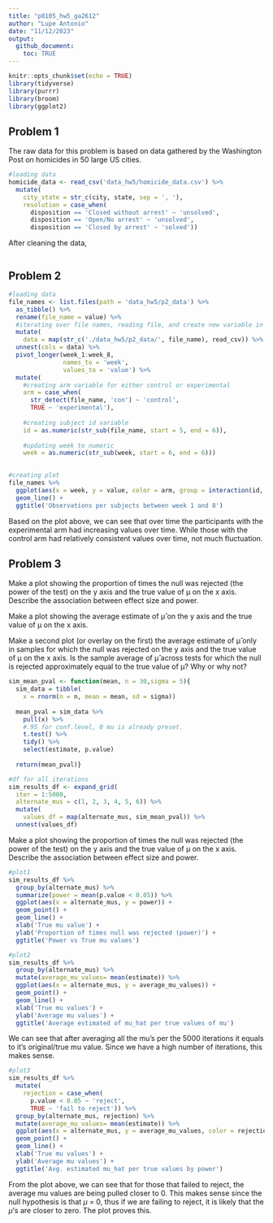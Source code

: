 ```yaml
---
title: "p8105_hw5_ga2612"
author: "Lupe Antonio"
date: "11/12/2023"
output: 
  github_document:
    toc: TRUE
---
```


```r
knitr::opts_chunk$set(echo = TRUE)
library(tidyverse)
library(purrr)
library(broom)
library(ggplot2)
```

## Problem 1

The raw data for this problem is based on data gathered by the Washington Post on homicides in 50 large US cities. 

```r
#loading data
homicide_data <- read_csv('data_hw5/homicide_data.csv') %>%
  mutate(
    city_state = str_c(city, state, sep = ', '), 
    resolution = case_when(
      disposition == 'Closed without arrest' ~ 'unsolved',
      disposition == 'Open/No arrest' ~ 'unsolved',
      disposition == 'Closed by arrest' ~ 'solved'))
```

After cleaning the data, 



```r

```






## Problem 2

```r
#loading data
file_names <- list.files(path = 'data_hw5/p2_data') %>%
  as_tibble() %>%
  rename(file_name = value) %>%
  #iterating over file names, reading file, and create new variable in df
  mutate(
    data = map(str_c('./data_hw5/p2_data/', file_name), read_csv)) %>%
  unnest(cols = data) %>%
  pivot_longer(week_1:week_8,
               names_to = 'week',
               values_to = 'value') %>%
  mutate(
    #creating arm variable for either control or experimental
    arm = case_when(
      str_detect(file_name, 'con') ~ 'control',
      TRUE ~ 'experimental'),
    
    #creating subject id variable
    id = as.numeric(str_sub(file_name, start = 5, end = 6)),
    
    #updating week to numeric
    week = as.numeric(str_sub(week, start = 6, end = 6)))
  
```


```r
#creating plot
file_names %>%
  ggplot(aes(x = week, y = value, color = arm, group = interaction(id, arm))) +
  geom_line() +
  ggtitle('Observations per subjects between week 1 and 8')
```

Based on the plot above, we can see that over time the participants with the experimental arm had increasing values over time. While those with the control arm had relatively consistent values over time, not much fluctuation. 


## Problem 3

Make a plot showing the proportion of times the null was rejected (the power of the test) on the y axis and the true value of μ on the x axis. Describe the association between effect size and power.

Make a plot showing the average estimate of μ̂ on the y axis and the true value of μ on the x axis. 

Make a second plot (or overlay on the first) the average estimate of μ̂ only in samples for which the null was rejected on the y axis and the true value of μ on the x axis. Is the sample average of μ̂ across tests for which the null is rejected approximately equal to the true value of μ? Why or why not?

```r
sim_mean_pval <- function(mean, n = 30,sigma = 5){
  sim_data = tibble(
    x = rnorm(n = n, mean = mean, sd = sigma))
  
  mean_pval = sim_data %>%
    pull(x) %>%
    #.95 for conf.level, 0 mu is already preset. 
    t.test() %>%
    tidy() %>%
    select(estimate, p.value)
  
  return(mean_pval)}
```

```r
#df for all iterations
sim_results_df <- expand_grid(
  iter = 1:5000,
  alternate_mus = c(1, 2, 3, 4, 5, 6)) %>%
  mutate(
    values_df = map(alternate_mus, sim_mean_pval)) %>%
  unnest(values_df)
```

Make a plot showing the proportion of times the null was rejected (the power of the test) on the y axis and the true value of μ on the x axis. Describe the association between effect size and power. 
```r
#plot1
sim_results_df %>%
  group_by(alternate_mus) %>%
  summarize(power = mean(p.value < 0.05)) %>%
  ggplot(aes(x = alternate_mus, y = power)) +
  geom_point() +
  geom_line() + 
  xlab('True mu value') +
  ylab('Proportion of times null was rejected (power)') + 
  ggtitle('Power vs True mu values')
```



```r
#plot2
sim_results_df %>%
  group_by(alternate_mus) %>%
  mutate(average_mu_values= mean(estimate)) %>%
  ggplot(aes(x = alternate_mus, y = average_mu_values)) +
  geom_point() +
  geom_line() +
  xlab('True mu values') +
  ylab('Average mu values') +
  ggtitle('Average estimated of mu_hat per true values of mu')
```
We can see that after averaging all the mu's per the 5000 iterations it equals to it's original/true mu value. Since we have a high number of iterations, this makes sense. 



```r
#plot3
sim_results_df %>%
  mutate(
    rejection = case_when(
      p.value < 0.05 ~ 'reject',
      TRUE ~ 'fail to reject')) %>%
  group_by(alternate_mus, rejection) %>%
  mutate(average_mu_values= mean(estimate)) %>%
  ggplot(aes(x = alternate_mus, y = average_mu_values, color = rejection)) +
  geom_point() +
  geom_line() +
  xlab('True mu values') +
  ylab('Average mu values') +
  ggtitle('Avg. estimated mu_hat per true values by power') 
```

From the plot above, we can see that for those that failed to reject, the average mu values are being pulled closer to 0. This makes sense since the null hypothesis is that $\mu$ = 0, thus if we are failing to reject, it is likely that the $\mu$'s are closer to zero. The plot proves this. 
